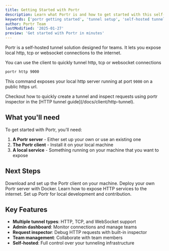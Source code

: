 ```yaml
---
title: Getting Started with Portr
description: Learn what Portr is and how to get started with this self-hosted tunnel solution. Perfect for exposing local HTTP, TCP, or WebSocket connections to the internet.
keywords: ['portr getting started', 'tunnel setup', 'self-hosted tunnel', 'HTTP tunnel', 'TCP tunnel', 'WebSocket tunnel', 'ngrok alternative']
author: Portr Team
lastModified: '2025-01-27'
preview: 'Get started with Portr in minutes'
---
```



Portr is a self-hosted tunnel solution designed for teams. It lets you expose local http, tcp or websocket connections to the internet.

You can use the client to quickly tunnel http, tcp or websocket connections

```bash
portr http 9000
```

This command exposes your local http server running at port `9000` on a public https url.

<Callout type="info">
  Checkout how to quickly create a tunnel and inspect requests using portr inspector in the [HTTP tunnel guide](/docs/client/http-tunnel).
</Callout>

## What you'll need

To get started with Portr, you'll need:

1. **A Portr server** - Either set up your own or use an existing one
2. **The Portr client** - Install it on your local machine
3. **A local service** - Something running on your machine that you want to expose

## Next Steps

<Cards>
  <Card title="Install the Client" href="/docs/client/installation">
    Download and set up the Portr client on your machine.
  </Card>
  <Card title="Set up a Server" href="/docs/server">
    Deploy your own Portr server with Docker.
  </Card>
  <Card title="Create HTTP Tunnels" href="/docs/client/http-tunnel">
    Learn how to expose HTTP services to the internet.
  </Card>
  <Card title="Local Development" href="/docs/local-development">
    Set up Portr for local development and contribution.
  </Card>
</Cards>

## Key Features

- **Multiple tunnel types**: HTTP, TCP, and WebSocket support
- **Admin dashboard**: Monitor connections and manage teams
- **Request inspector**: Debug HTTP requests with built-in inspector
- **Team management**: Collaborate with team members
- **Self-hosted**: Full control over your tunneling infrastructure
